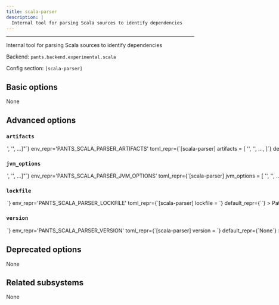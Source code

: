 ```yaml
---
title: scala-parser
description: |
  Internal tool for parsing Scala sources to identify dependencies
---
```



---

Internal tool for parsing Scala sources to identify dependencies

Backend: <span className="color--primary">`pants.backend.experimental.scala`</span>

Config section: <span className="color--primary">`[scala-parser]`</span>

<span className={styles.options}>

## Basic options

None

## Advanced options

### `artifacts`

<Option
  cli_repr={`--scala-parser-artifacts="['<str>', '<str>', ...]"`}
  env_repr='PANTS_SCALA_PARSER_ARTIFACTS'
  toml_repr={`[scala-parser]
artifacts = [
    '<str>',
    '<str>',
    ...,
]`}
  default_repr={`[\n  "org.scalameta:scalameta_2.13:4.8.7",\n  "io.circe:circe-generic_2.13:0.14.1",\n  "org.scala-lang:scala-library:2.13.8"\n]`}
>

Artifact requirements for this tool using specified as either the address of a `jvm_artifact` target or, alternatively, as a colon-separated Maven coordinates (e.g., `group:name:version`). For Maven coordinates, the string `{version}` version will be substituted with the value of the `[scala-parser].version` option.

</Option>

### `jvm_options`

<Option
  cli_repr={`--scala-parser-jvm-options="['<str>', '<str>', ...]"`}
  env_repr='PANTS_SCALA_PARSER_JVM_OPTIONS'
  toml_repr={`[scala-parser]
jvm_options = [
    '<str>',
    '<str>',
    ...,
]`}
  default_repr={`[]`}
>

List of JVM options to pass to `scala-parser` JVM processes.

Options set here will be added to those set in `[jvm].global_options`. Please check the documentation for the `jvm` subsystem to see what values are accepted here.

</Option>

### `lockfile`

<Option
  cli_repr={`--scala-parser-lockfile=<str>`}
  env_repr='PANTS_SCALA_PARSER_LOCKFILE'
  toml_repr={`[scala-parser]
lockfile = <str>`}
  default_repr={`<default>`}
>

Path to a lockfile used for installing the tool.

Set to the string `<default>` to use a lockfile provided by Pants, so long as you have not changed the `--version` option. See https://github.com/pantsbuild/pants/blob/release_2.25.0a1/src/python/pants/backend/scala/dependency_inference/scala_parser.lock for the default lockfile contents.

To use a custom lockfile, set this option to a file path relative to the build root, then run `pants generate-lockfiles --resolve=scala-parser`.

</Option>

### `version`

<Option
  cli_repr={`--scala-parser-version=<str>`}
  env_repr='PANTS_SCALA_PARSER_VERSION'
  toml_repr={`[scala-parser]
version = <str>`}
  default_repr={`None`}
>

Version string for the tool. This is available for substitution in the `[scala-parser].artifacts` option by including the string `{version}`.

</Option>

## Deprecated options

None

## Related subsystems

None

</span>
